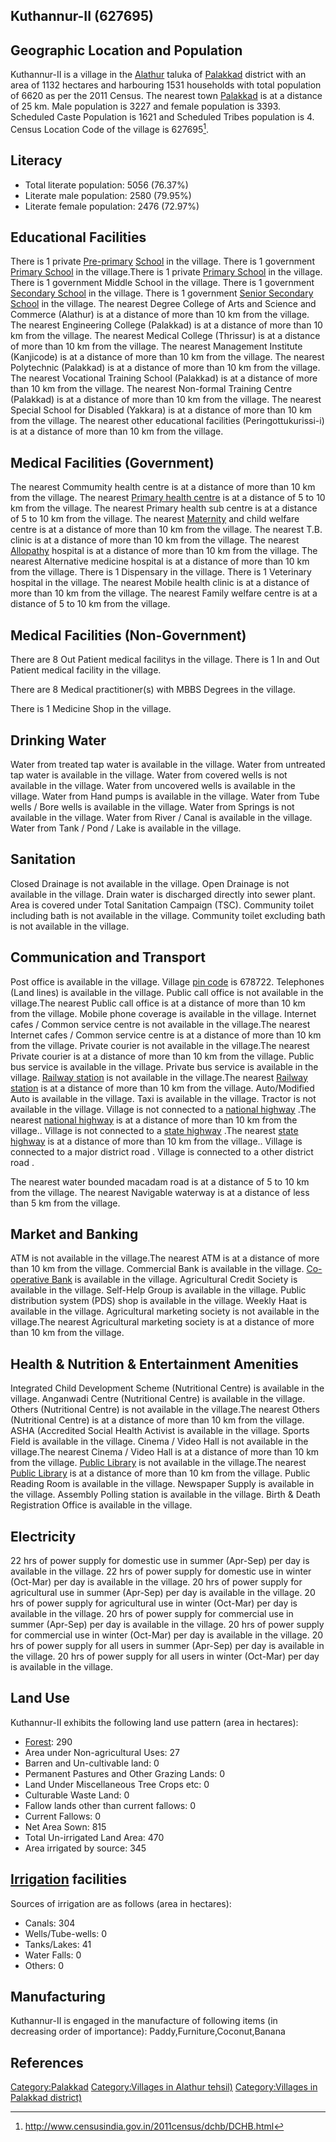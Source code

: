 {{Infobox settlement
| name=Kuthannur-II
| native_name=
| native_name_lang=
| other_name=
| nickname=
| settlement_type=Village
| image_skyline=
| image_alt=
| image_caption=
| pushpin_map=India Kerala
| pushpin_label_position=right
| pushpin_map_alt=
| pushpin_map_caption=Location in Kerala, India
| latd=
| latm=
| lats=
| latNS=
| longd=
| longm=
| longs=
| longEW=
| coordinates_display=inline,title
| subdivision_type=Country
| subdivision_name={{flag|India}}
| subdivision_type1=[[States and territories of India|State]]
| subdivision_name1=Kerala 
| subdivision_type2=[[List of districts of India|District]]
| subdivision_name2=Palakkad
| subdivision_type3=Tahsil
| subdivision_name3=Alathur
| website=
| established_title=<!-- Established -->
| established_date=
| founder=
| named_for=
| government_type=
| governing_body=
| unit_pref=Metric=
| area_footnotes=
| area_rank=
| area_total_km2=11.32
| elevation_footnotes=
| elevation_m=
| population_total=6620
| population_as_of=2011
| population_rank=
| population_density_km2=584
| population_demonym=
| population_footnotes=
| demographics_type1=Languages
| demographics1_title1=Official
| demographics1_info1=[[Malayalam language|Malayalam]]
| timezone1=[[Indian Standard Time|IST]]
| utc_offset1==+5:30
| postal_code_type=[[Postal Index Number|PIN]]
| postal_code=678722
| area_code_type=Telephone code
| area_code=
| registration_plate=
| blank1_name_sec1=Nearest city
| blank1_info_sec1=[[Palakkad]]
| blank2_name_sec1=[[Human sex ratio|Sex ratio]]
| blank2_info_sec1=1051 [[male|♂]]/[[female|♀]]
| blank3_name_sec1=Literacy
| blank3_info_sec1=76.37%
| blank1_name_sec2=[[2011 Census of India|2011 census]] code
| blank1_info_sec2=627695
| footnotes=
}}

== Kuthannur-II (627695) ==

== Geographic Location and Population ==

Kuthannur-II is a village in the [[Alathur]] taluka of [[Palakkad]] district with an area of 1132 hectares and harbouring 1531 households with total population of 6620 as per the 2011 Census. The nearest town [[Palakkad]] is at a distance of 25 km. Male population is 3227 and female population is 3393. Scheduled Caste Population is 1621 and Scheduled Tribes population is 4. Census Location Code of the village is 627695<ref>http://www.censusindia.gov.in/2011census/dchb/DCHB.html</ref>.


== Literacy ==  
* Total literate population: 5056 (76.37%)
* Literate male population: 2580 (79.95%)
* Literate female population: 2476 (72.97%)


== Educational Facilities ==  
There is 1 private [[Pre-primary]] [[School]] in the village.
There is 1 government [[Primary School]] in the village.There is 1 private [[Primary School]] in the village.
There is 1 government Middle School in the village.
There is 1 government [[Secondary School]] in the village.
There is 1 government [[Senior Secondary School]] in the village.
The nearest Degree College of Arts and Science and Commerce (Alathur) is at a distance of more than 10 km from the village.
The nearest Engineering College (Palakkad) is at a distance of more than 10 km from the village.
The nearest Medical College (Thrissur) is at a distance of more than 10 km from the village.
The nearest Management Institute (Kanjicode) is at a distance of more than 10 km from the village.
The nearest Polytechnic (Palakkad) is at a distance of more than 10 km from the village.
The nearest Vocational Training School (Palakkad) is at a distance of more than 10 km from the village.
The nearest Non-formal Training Centre (Palakkad) is at a distance of more than 10 km from the village.
The nearest Special School for Disabled (Yakkara) is at a distance of more than 10 km from the village.
The nearest other educational facilities (Peringottukurissi-i) is at a distance of more than 10 km from the village.


== Medical Facilities (Government) ==
The nearest Commumity health centre is at a distance of more than 10 km from the village.
The nearest [[Primary health centre]] is at a distance of 5 to 10 km from the village.
The nearest Primary health sub centre is at a distance of 5 to 10 km from the village.
The nearest [[Maternity]] and child welfare centre is at a distance of more than 10 km from the village.
The nearest T.B. clinic is at a distance of more than 10 km from the village.
The nearest [[Allopathy]] hospital is at a distance of more than 10 km from the village.
The nearest Alternative medicine hospital is at a distance of more than 10 km from the village.
There is 1 Dispensary in the village.
There is 1 Veterinary hospital in the village.
The nearest Mobile health clinic is at a distance of more than 10 km from the village.
The nearest Family welfare centre is at a distance of 5 to 10 km from the village.


== Medical Facilities (Non-Government) ==
There are 8 Out Patient medical facilitys in the village.
There is 1 In and Out Patient medical facility in the village.

There are 8 Medical practitioner(s) with MBBS Degrees in the village.



There is 1 Medicine Shop in the village.



== Drinking Water ==
Water from treated tap water is available in the village.
Water from untreated tap water is available in the village.
Water from covered wells is not available in the village.
Water from uncovered wells is available in the village.
Water from Hand pumps is available in the village.
Water from Tube wells / Bore wells is available in the village.
Water from Springs is not available in the village.
Water from River / Canal is available in the village.
Water from Tank / Pond / Lake is available in the village.


== Sanitation ==
Closed Drainage is not available in the village.
Open Drainage is not available in the village.
Drain water is discharged directly into sewer plant.
Area is covered under Total Sanitation Campaign (TSC).
Community toilet including bath is not available in the village.
Community toilet excluding bath is not available in the village.


== Communication and Transport ==
Post office is available in the village.
Village [[pin code]] is 678722.
Telephones (Land lines) is available in the village.
Public call office is not available in the village.The nearest Public call office is at a distance of more than 10 km from the village.
Mobile phone coverage is available in the village.
Internet cafes / Common service centre is not available in the village.The nearest Internet cafes / Common service centre is at a distance of more than 10 km from the village.
Private courier is not available in the village.The nearest Private courier is at a distance of more than 10 km from the village.
Public bus service is available in the village.
Private bus service is available in the village.
[[Railway station]] is not available in the village.The nearest [[Railway station]] is at a distance of more than 10 km from the village.
Auto/Modified Auto is available in the village.
Taxi is available in the village.
Tractor is not available in the village.
Village is not connected to a [[national highway]] .The nearest [[national highway]] is at a distance of more than 10 km from the village..
Village is not connected to a [[state highway]] .The nearest [[state highway]] is at a distance of more than 10 km from the village..
Village is connected to a major district road    .
Village is connected to a other district road  .


The nearest water bounded macadam road is at a distance of 5 to 10 km from the village.
The nearest Navigable waterway is at a distance of less than 5 km from the village.



== Market and Banking ==
ATM is not available in the village.The nearest ATM is at a distance of more than 10 km from the village.
Commercial Bank is available in the village.
[[Co-operative Bank]] is available in the village.
Agricultural Credit Society is available in the village.
Self-Help Group is available in the village.
Public distribution system (PDS) shop is available in the village.
Weekly Haat is available in the village.
Agricultural marketing society is not available in the village.The nearest Agricultural marketing society is at a distance of more than 10 km from the village.


== Health & Nutrition & Entertainment Amenities ==
Integrated Child Development Scheme (Nutritional Centre) is available in the village.
Anganwadi Centre (Nutritional Centre) is available in the village.
Others (Nutritional Centre) is not available in the village.The nearest Others (Nutritional Centre) is at a distance of more than 10 km from the village.
ASHA (Accredited Social Health Activist is available in the village.
Sports Field is available in the village.
Cinema / Video Hall is not available in the village.The nearest Cinema / Video Hall is at a distance of more than 10 km from the village.
[[Public Library]] is not available in the village.The nearest [[Public Library]] is at a distance of more than 10 km from the village.
Public Reading Room is available in the village.
Newspaper Supply is available in the village.
Assembly Polling station is available in the village.
Birth & Death Registration Office is available in the village.


== Electricity ==
22 hrs of power supply for domestic use in summer (Apr-Sep) per day is available in the village.
22 hrs of power supply for domestic use in winter (Oct-Mar) per day is available in the village.
20 hrs of power supply for agricultural use in summer (Apr-Sep) per day is available in the village.
20 hrs of power supply for agricultural use in winter (Oct-Mar) per day is available in the village.
20 hrs of power supply for commercial use in summer (Apr-Sep) per day is available in the village.
20 hrs of power supply for commercial use in winter (Oct-Mar) per day is available in the village.
20 hrs of power supply for all users in summer (Apr-Sep) per day is available in the village.
20 hrs of power supply for all users in winter (Oct-Mar) per day is available in the village.


== Land Use ==
Kuthannur-II exhibits the following land use pattern (area in hectares):
* [[Forest]]: 290
* Area under Non-agricultural Uses: 27
* Barren and Un-cultivable land: 0
* Permanent Pastures and Other Grazing Lands: 0
* Land Under Miscellaneous Tree Crops etc: 0
* Culturable Waste Land: 0
* Fallow lands other than current fallows: 0
* Current Fallows: 0
* Net Area Sown: 815
* Total Un-irrigated Land Area: 470
* Area irrigated by source: 345


== [[Irrigation]] facilities ==
Sources of irrigation are as follows (area in hectares):
* Canals: 304
* Wells/Tube-wells: 0
* Tanks/Lakes: 41
* Water Falls: 0
* Others: 0


== Manufacturing ==
Kuthannur-II is engaged in the manufacture of following items (in decreasing order of importance): Paddy,Furniture,Coconut,Banana


[[Category:Palakkad]]
[[Category:Villages in Alathur tehsil)]]
[[Category:Villages in Palakkad district)]]


== References ==
{{Reflist}}


